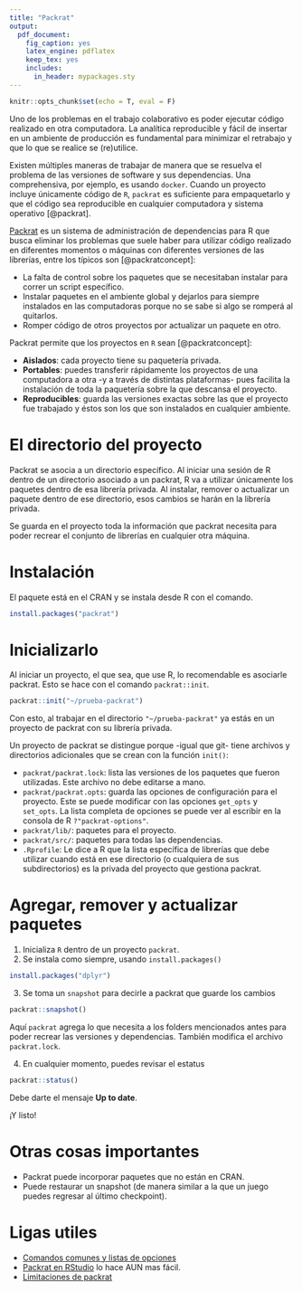 ```yaml
---
title: "Packrat"
output:
  pdf_document:
    fig_caption: yes
    latex_engine: pdflatex
    keep_tex: yes
    includes:
      in_header: mypackages.sty
---
```


```r
knitr::opts_chunk$set(echo = T, eval = F)
```

Uno de los problemas en el trabajo colaborativo es poder ejecutar código realizado en otra computadora. La analítica reproducible y fácil de insertar en un ambiente de producción es fundamental para minimizar el retrabajo y que lo que se realice se (re)utilice.

Existen múltiples maneras de trabajar de manera que se resuelva el problema de las versiones de software y sus dependencias. Una comprehensiva, por ejemplo, es usando `docker`. Cuando un proyecto incluye únicamente código de `R`, `packrat` es suficiente para empaquetarlo y que el código sea reproducible en cualquier computadora y sistema operativo [@packrat].

[Packrat](https://rstudio.github.io/packrat/) es un sistema de administración de dependencias para R que busca eliminar los problemas que suele haber para utilizar código realizado en diferentes momentos o máquinas con diferentes versiones de las librerías, entre los típicos son [@packratconcept]:

- La falta de control sobre los paquetes que se necesitaban instalar para correr un script específico.
- Instalar paquetes en el ambiente global y dejarlos para siempre instalados en las computadoras porque no se sabe si algo se romperá al quitarlos.
- Romper código de otros proyectos por actualizar un paquete en otro.

Packrat permite que los proyectos en `R` sean [@packratconcept]:

- **Aislados**: cada proyecto tiene su paquetería privada.
- **Portables**: puedes transferir rápidamente los proyectos de una computadora a otra -y a través de distintas plataformas- pues facilita la instalación de toda la paquetería sobre la que descansa el proyecto.
- **Reproducibles**: guarda las versiones exactas sobre las que el proyecto fue trabajado y éstos son los que son instalados en cualquier ambiente.

# El directorio del proyecto

Packrat se asocia a un directorio específico. Al iniciar una sesión de R dentro de un directorio asociado a un packrat, R va a utilizar únicamente los paquetes dentro de esa librería privada. Al instalar, remover o actualizar un paquete dentro de ese directorio, esos cambios se harán en la librería privada.

Se guarda en el proyecto toda la información que packrat necesita para poder recrear el conjunto de librerías en cualquier otra máquina. 

# Instalación

El paquete está en el CRAN y se instala desde R con el comando.

```r
install.packages("packrat")
```

# Inicializarlo

Al iniciar un proyecto, el que sea, que use R, lo recomendable es asociarle packrat. Esto se hace con el comando `packrat::init`.

```r
packrat::init("~/prueba-packrat")
```

Con esto, al trabajar en el directorio `"~/prueba-packrat"` ya estás en un proyecto de packrat con su librería privada.

Un proyecto de packrat se distingue porque -igual que git- tiene archivos y directorios adicionales que se crean con la función `init()`:

- `packrat/packrat.lock`: lista las versiones de los paquetes que fueron utilizadas. Este archivo no debe editarse a mano.
- `packrat/packrat.opts`: guarda las opciones de configuración para el proyecto. Este se puede modificar con las opciones `get_opts` y  `set_opts`. La lista completa de opciones se puede ver al escribir en la consola de R `?"packrat-options"`.
- `packrat/lib/`: paquetes para el proyecto.
- `packrat/src/`: paquetes para todas las dependencias.
- `.Rprofile`: Le dice a R que la lista específica de librerías que debe utilizar cuando está en ese directorio (o cualquiera de sus subdirectorios) es la privada del proyecto que gestiona packrat.

# Agregar, remover y actualizar paquetes

1. Inicializa `R` dentro de un proyecto `packrat`. 
2. Se instala como siempre, usando `install.packages()`

```r
install.packages("dplyr")
```

3. Se toma un `snapshot` para decirle a packrat que guarde los cambios

```r
packrat::snapshot()
```

Aquí `packrat` agrega lo que necesita a los folders mencionados antes para poder recrear las versiones y dependencias. También modifica el archivo `packrat.lock`.

4. En cualquier momento, puedes revisar el estatus

```r
packrat::status()
```

Debe darte el mensaje **Up to date**.

¡Y listo!


# Otras cosas importantes

- Packrat puede incorporar paquetes que no están en CRAN.
- Puede restaurar un snapshot (de manera similar a la que un juego puedes regresar al último checkpoint).

\renewcommand\bcStyleTitre[1]{\large\textcolor{bbblack}{#1}}
\begin{bclogo}[
  couleur=llred,
  arrondi=0,
  logo=\bcstop,
  barre=none,
  noborder=true]{Ejercicio: Restaurando un snapshot en el ejemplo de juguete.}
\begin{enumerate}
\item Ve a la carpeta \texttt{~/prueba-packrat}
\item Muevete a la carpeta \texttt{packrat/}
\item Borra la libreria \texttt{rm -R lib/}
\item Regresa a la carpeta del proyecto \texttt{cd ..}
\item Inicializa \texttt{R}... y todo se restaura.
\end{enumerate}
\end{bclogo}

# Ligas utiles

- [Comandos comunes y listas de opciones](https://rstudio.github.io/packrat/commands.html)
- [Packrat en RStudio](https://rstudio.github.io/packrat/rstudio.html) lo hace AUN mas fácil.
- [Limitaciones de packrat](https://rstudio.github.io/packrat/limitations.html)
